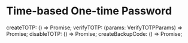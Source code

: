 
# Time-based One-time Password

  createTOTP: () => Promise<TOTPResource>;
  verifyTOTP: (params: VerifyTOTPParams) => Promise<TOTPResource>;
  disableTOTP: () => Promise<DeletedObjectResource>;
  createBackupCode: () => Promise<BackupCodeResource>;
